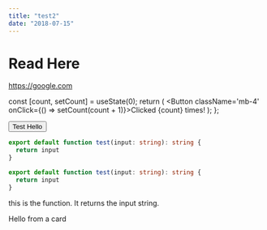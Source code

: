 ```yaml
---
title: "test2"
date: "2018-07-15"
---
```


# Read Here

https://google.com

  const [count, setCount] = useState(0);
  return (
    <Button className='mb-4' onClick={() => setCount(count + 1)}>Clicked {count} times!</Button>
  );
};

<div className='my-4'><Button variant='outline'>Test Hello</Button></div>
<MyDynamicButton />

```ts showLineNumbers  "input" title="index.js"
export default function test(input: string): string {
  return input
}

export default function test(input: string): string {
  return input
}
```
this is the  function. It returns the input string.

<Card><CardContent>Hello from a card</CardContent></Card>
